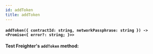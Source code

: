 ```yaml
---
id: addToken
title: addToken
---
```


#### `addToken({ contractId: string, networkPassphrase: string }) -> <Promise<{ error?: string; }>>`


<strong>Test Freighter's `addToken` method:</strong>
<AddTokenDemo />
